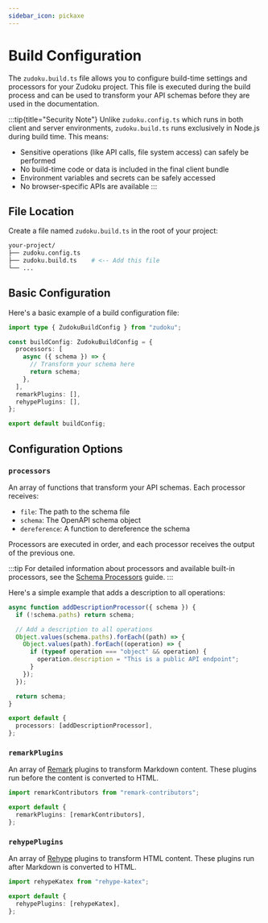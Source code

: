 ```yaml
---
sidebar_icon: pickaxe
---
```


# Build Configuration

The `zudoku.build.ts` file allows you to configure build-time settings and processors for your Zudoku project. This file is executed during the build process and can be used to transform your API schemas before they are used in the documentation.

:::tip{title="Security Note"}
Unlike `zudoku.config.ts` which runs in both client and server environments, `zudoku.build.ts` runs exclusively in Node.js during build time. This means:

- Sensitive operations (like API calls, file system access) can safely be performed
- No build-time code or data is included in the final client bundle
- Environment variables and secrets can be safely accessed
- No browser-specific APIs are available
  :::

## File Location

Create a file named `zudoku.build.ts` in the root of your project:

```bash
your-project/
├── zudoku.config.ts
├── zudoku.build.ts    # <-- Add this file
└── ...
```

## Basic Configuration

Here's a basic example of a build configuration file:

```ts
import type { ZudokuBuildConfig } from "zudoku";

const buildConfig: ZudokuBuildConfig = {
  processors: [
    async ({ schema }) => {
      // Transform your schema here
      return schema;
    },
  ],
  remarkPlugins: [],
  rehypePlugins: [],
};

export default buildConfig;
```

## Configuration Options

### `processors`

An array of functions that transform your API schemas. Each processor receives:

- `file`: The path to the schema file
- `schema`: The OpenAPI schema object
- `dereference`: A function to dereference the schema

Processors are executed in order, and each processor receives the output of the previous one.

:::tip
For detailed information about processors and available built-in processors, see the [Schema Processors](../guides/processors) guide.
:::

Here's a simple example that adds a description to all operations:

```ts
async function addDescriptionProcessor({ schema }) {
  if (!schema.paths) return schema;

  // Add a description to all operations
  Object.values(schema.paths).forEach((path) => {
    Object.values(path).forEach((operation) => {
      if (typeof operation === "object" && operation) {
        operation.description = "This is a public API endpoint";
      }
    });
  });

  return schema;
}

export default {
  processors: [addDescriptionProcessor],
};
```

### `remarkPlugins`

An array of [Remark](https://github.com/remarkjs/remark) plugins to transform Markdown content. These plugins run before the content is converted to HTML.

```ts
import remarkContributors from "remark-contributors";

export default {
  remarkPlugins: [remarkContributors],
};
```

### `rehypePlugins`

An array of [Rehype](https://github.com/rehypejs/rehype) plugins to transform HTML content. These plugins run after Markdown is converted to HTML.

```ts
import rehypeKatex from "rehype-katex";

export default {
  rehypePlugins: [rehypeKatex],
};
```
